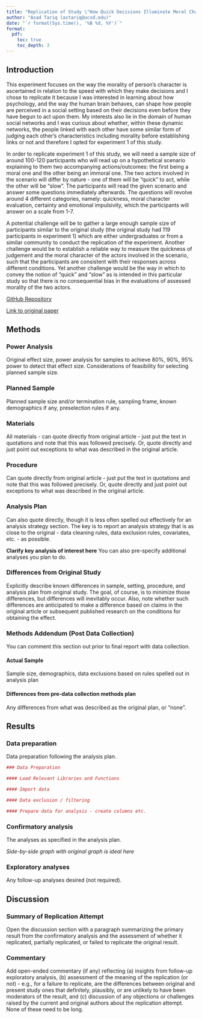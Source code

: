 ```yaml
---
title: "Replication of Study \"How Quick Decisions Illuminate Moral Character\" by Critcher et al. (2013, Social Psychological and Personality Science)"
author: "Asad Tariq (astariq@ucsd.edu)"
date: "`r format(Sys.time(), '%B %d, %Y')`"
format:
  pdf:
    toc: true
    toc_depth: 3
---
```


<!-- Replication reports should all use this template to standardize reporting across projects.  These reports will be public supplementary materials that accompany the summary report(s) of the aggregate results. -->

## Introduction

<!-- [No abstract is needed.]  Each replication project will have a straightforward, no frills report of the study and results.  These reports will be publicly available as supplementary material for the aggregate report(s) of the project as a whole.  Also, to maximize project integrity, the intro and methods will be written and critiqued in advance of data collection.  Introductions can be just 1-2 paragraphs clarifying the main idea of the original study, the target finding for replication, and any other essential information.  It will NOT have a literature review -- that is in the original publication. You can write both the introduction and the methods in past tense.   -->

This experiment focuses on the way the morality of person's character is ascertained in relation to the speed with which they make decisions and I chose to replicate it because I was interested in learning about how psychology, and the way the human brain behaves, can shape how people are perceived in a social setting based on their decisions even before they have begun to act upon them. My interests also lie in the domain of human social networks and I was curious about whether, within these dynamic networks, the people linked with each other have some similar form of judging each other's characteristics including morality before establishing links or not and therefore I opted for experiment 1 of this study.

In order to replicate experiment 1 of this study, we will need a sample size of around 100-120 participants who will read up on a hypothetical scenario explaining to them two accompanying actions/outcomes: the first being a moral one and the other being an immoral one. The two actors involved in the scenario will differ by nature - one of them will be "quick" to act, while the other will be "slow". The participants will read the given scenario and answer some questions immediately afterwards. The questions will revolve around 4 different categories, namely: quickness, moral character evaluation, certainty and emotional impulsivity, which the participants will answer on a scale from 1-7.

A potential challenge will be to gather a large enough sample size of participants similar to the original study (the original study had 119 participants in experiment 1) which are either undergraduates or from a similar community to conduct the replication of the experiment. Another challenge would be to establish a reliable way to measure the quickness of judgement and the moral character of the actors involved in the scenario, such that the participants are consistent with their responses across different conditions. Yet another challenge would be the way in which to convey the notion of "quick" and "slow" as is intended in this particular study so that there is no consequential bias in the evaluations of assessed morality of the two actors.

[GitHub Repository](https://github.com/Asad-Tariq/critcher2013)

[Link to original paper](https://github.com/Asad-Tariq/critcher2013/blob/main/original_paper/Critcher_et_al_2013.pdf)

## Methods

### Power Analysis

Original effect size, power analysis for samples to achieve 80%, 90%, 95% power to detect that effect size.  Considerations of feasibility for selecting planned sample size.

### Planned Sample

Planned sample size and/or termination rule, sampling frame, known demographics if any, preselection rules if any.

### Materials

All materials - can quote directly from original article - just put the text in quotations and note that this was followed precisely.  Or, quote directly and just point out exceptions to what was described in the original article.

### Procedure	

Can quote directly from original article - just put the text in quotations and note that this was followed precisely.  Or, quote directly and just point out exceptions to what was described in the original article.

### Analysis Plan

Can also quote directly, though it is less often spelled out effectively for an analysis strategy section.  The key is to report an analysis strategy that is as close to the original - data cleaning rules, data exclusion rules, covariates, etc. - as possible.  

**Clarify key analysis of interest here**  You can also pre-specify additional analyses you plan to do.

### Differences from Original Study

Explicitly describe known differences in sample, setting, procedure, and analysis plan from original study.  The goal, of course, is to minimize those differences, but differences will inevitably occur.  Also, note whether such differences are anticipated to make a difference based on claims in the original article or subsequent published research on the conditions for obtaining the effect.

### Methods Addendum (Post Data Collection)

You can comment this section out prior to final report with data collection.

#### Actual Sample
  Sample size, demographics, data exclusions based on rules spelled out in analysis plan

#### Differences from pre-data collection methods plan
  Any differences from what was described as the original plan, or “none”.


## Results


### Data preparation

Data preparation following the analysis plan.
	
```r
### Data Preparation

#### Load Relevant Libraries and Functions

#### Import data

#### Data exclusion / filtering

#### Prepare data for analysis - create columns etc.
```

### Confirmatory analysis

The analyses as specified in the analysis plan.  

*Side-by-side graph with original graph is ideal here*

### Exploratory analyses

Any follow-up analyses desired (not required).  

## Discussion

### Summary of Replication Attempt

Open the discussion section with a paragraph summarizing the primary result from the confirmatory analysis and the assessment of whether it replicated, partially replicated, or failed to replicate the original result.  

### Commentary

Add open-ended commentary (if any) reflecting (a) insights from follow-up exploratory analysis, (b) assessment of the meaning of the replication (or not) - e.g., for a failure to replicate, are the differences between original and present study ones that definitely, plausibly, or are unlikely to have been moderators of the result, and (c) discussion of any objections or challenges raised by the current and original authors about the replication attempt.  None of these need to be long.
